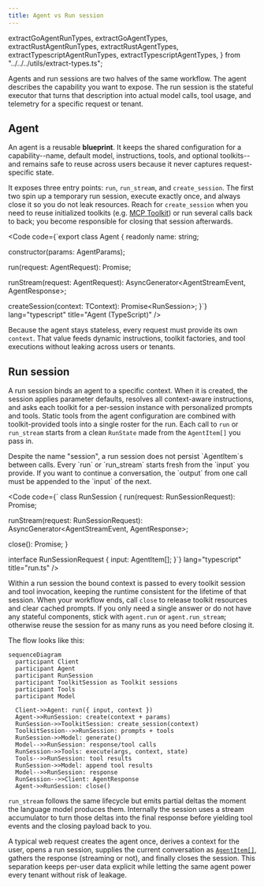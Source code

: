 ```yaml
---
title: Agent vs Run session
---
```


  extractGoAgentRunTypes,
  extractGoAgentTypes,
  extractRustAgentRunTypes,
  extractRustAgentTypes,
  extractTypescriptAgentRunTypes,
  extractTypescriptAgentTypes,
} from "../../../utils/extract-types.ts";

Agents and run sessions are two halves of the same workflow. The agent describes the capability you want to expose. The run session is the stateful executor that turns that description into actual model calls, tool usage, and telemetry for a specific request or tenant.

## Agent

An agent is a reusable **blueprint**. It keeps the shared configuration for a capability--name, default model, instructions, tools, and optional toolkits--and remains safe to reuse across users because it never captures request-specific state.

It exposes three entry points: `run`, `run_stream`, and `create_session`. The first two spin up a temporary run session, execute exactly once, and always close it so you do not leak resources. Reach for `create_session` when you need to reuse initialized toolkits (e.g. [MCP Toolkit](../mcp/)) or run several calls back to back; you become responsible for closing that session afterwards.

<Code
  code={`export class Agent<TContext> {
  readonly name: string;

  constructor(params: AgentParams<TContext>);

  run(request: AgentRequest<TContext>): Promise<AgentResponse>;

  runStream(request: AgentRequest<TContext>): AsyncGenerator<AgentStreamEvent, AgentResponse>;

  createSession(context: TContext): Promise<RunSession<TContext>>;
}`}
  lang="typescript"
  title="Agent (TypeScript)"
/>

Because the agent stays stateless, every request must provide its own `context`. That value feeds dynamic instructions, toolkit factories, and tool executions without leaking across users or tenants.

## Run session

A run session binds an agent to a specific context. When it is created, the session applies parameter defaults, resolves all context-aware instructions, and asks each toolkit for a per-session instance with personalized prompts and tools. Static tools from the agent configuration are combined with toolkit-provided tools into a single roster for the run. Each call to `run` or `run_stream` starts from a clean `RunState` made from the `AgentItem[]` you pass in.

<Aside type="caution">
  Despite the name "session", a run session does not persist `AgentItem`s between calls. Every `run` or `run_stream` starts fresh from the `input` you provide.
  If you want to continue a conversation, the `output` from one call must be appended to the `input` of the next.
</Aside>

<Code
  code={`
class RunSession<TContext> {
  run(request: RunSessionRequest): Promise<AgentResponse>;

  runStream(request: RunSessionRequest): AsyncGenerator<AgentStreamEvent, AgentResponse>;

  close(): Promise<void>;
}

interface RunSessionRequest {
  input: AgentItem[];
}`}
  lang="typescript"
  title="run.ts"
/>

Within a run session the bound context is passed to every toolkit session and tool invocation, keeping the runtime consistent for the lifetime of that session. When your workflow ends, call `close` to release toolkit resources and clear cached prompts. If you only need a single answer or do not have any stateful components, stick with `agent.run` or `agent.run_stream`; otherwise reuse the session for as many runs as you need before closing it.

The flow looks like this:

```mermaid
sequenceDiagram
  participant Client
  participant Agent
  participant RunSession
  participant ToolkitSession as Toolkit sessions
  participant Tools
  participant Model

  Client->>Agent: run({ input, context })
  Agent->>RunSession: create(context + params)
  RunSession->>ToolkitSession: create_session(context)
  ToolkitSession-->>RunSession: prompts + tools
  RunSession->>Model: generate()
  Model-->>RunSession: response/tool calls
  RunSession->>Tools: execute(args, context, state)
  Tools-->>RunSession: tool results
  RunSession->>Model: append tool results
  Model-->>RunSession: response
  RunSession-->>Client: AgentResponse
  Agent->>RunSession: close()
```

`run_stream` follows the same lifecycle but emits partial deltas the moment the language model produces them. Internally the session uses a stream accumulator to turn those deltas into the final response before yielding tool events and the closing payload back to you.

A typical web request creates the agent once, derives a context for the user, opens a run session, supplies the current conversation as [`AgentItem[]`](../run/#agent-items), gathers the response (streaming or not), and finally closes the session. This separation keeps per-user data explicit while letting the same agent power every tenant without risk of leakage.
